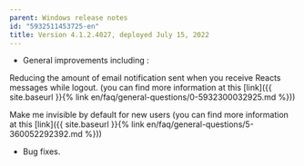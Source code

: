 ```yaml
---
parent: Windows release notes
id: "5932511453725-en"
title: Version 4.1.2.4027, deployed July 15, 2022
---
```

- General improvements including :

Reducing the amount of email notification sent when you receive Reacts messages while logout. (you can find more information at this [link]({{ site.baseurl }}{% link en/faq/general-questions/0-5932300032925.md %}))

Make me invisible by default for new users (you can find more information at this [link]({{ site.baseurl }}{% link en/faq/general-questions/5-360052292392.md %}))

- Bug fixes.


